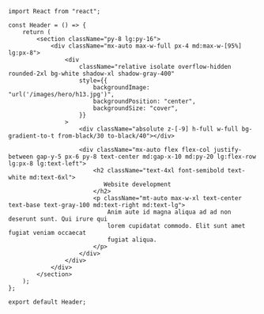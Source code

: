 ```tsx
import React from "react";

const Header = () => {
    return (
        <section className="py-8 lg:py-16">
            <div className="mx-auto max-w-full px-4 md:max-w-[95%] lg:px-8">
                <div
                    className="relative isolate overflow-hidden rounded-2xl bg-white shadow-xl shadow-gray-400"
                    style={{
                        backgroundImage: "url('/images/hero/h13.jpg')",
                        backgroundPosition: "center",
                        backgroundSize: "cover",
                    }}
                >
                    <div className="absolute z-[-9] h-full w-full bg-gradient-to-t from-black/30 to-black/40"></div>

                    <div className="mx-auto flex flex-col justify-between gap-y-5 px-6 py-8 text-center md:gap-x-10 md:py-20 lg:flex-row lg:px-8 lg:text-left">
                        <h2 className="text-4xl font-semibold text-white md:text-6xl">
                           Website development
                        </h2>
                        <p className="mt-auto max-w-xl text-center text-base text-gray-100 md:text-right md:text-lg">
                            Anim aute id magna aliqua ad ad non deserunt sunt. Qui irure qui
                            lorem cupidatat commodo. Elit sunt amet fugiat veniam occaecat
                            fugiat aliqua.
                        </p>
                    </div>
                </div>
            </div>
        </section>
    );
};

export default Header;
```